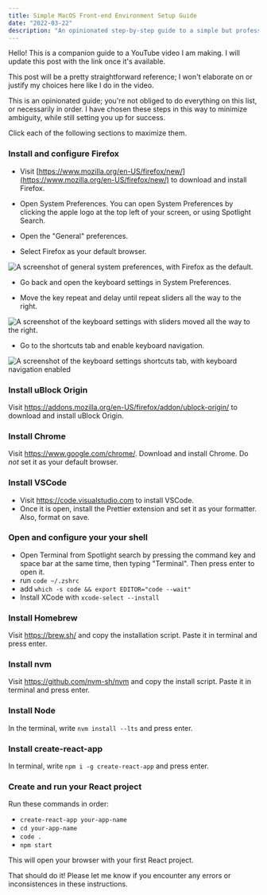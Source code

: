 ```yaml
---
title: Simple MacOS Front-end Environment Setup Guide
date: "2022-03-22"
description: "An opinionated step-by-step guide to a simple but professional-grade front-end development environment for MacOS."
---
```


Hello! This is a companion guide to a YouTube video I am making. I will update this post with the link once it's available.

This post will be a pretty straightforward reference; I won't elaborate on or justify my choices here like I do in the video.

This is an opinionated guide; you're not obliged to do everything on this list, or necessarily in order. I have chosen these steps in this way to minimize ambiguity, while still setting you up for success.

Click each of the following sections to maximize them.

<Accordion allowMultipleExpanded allowZeroExpanded>
  <AccordionItem>
    <AccordionItemHeading>
      <AccordionItemButton>
        <h3>Install and configure Firefox</h3>
      </AccordionItemButton>
    </AccordionItemHeading>
    <AccordionItemPanel>

- Visit [https://www.mozilla.org/en-US/firefox/new/](https://www.mozilla.org/en-US/firefox/new/) to download and install Firefox.

- Open System Preferences. You can open System Preferences by clicking the apple logo at the top left of your screen, or using Spotlight Search.

- Open the "General" preferences.

- Select Firefox as your default browser.

![A screenshot of general system preferences, with Firefox as the default.](./default_browser.png)

- Go back and open the keyboard settings in System Preferences.

- Move the key repeat and delay until repeat sliders all the way to the right.

![A screenshot of the keyboard settings with sliders moved all the way to the right.](./key_repeat.png)

- Go to the shortcuts tab and enable keyboard navigation.

![A screenshot of the keyboard settings shortcuts tab, with keyboard navigation enabled](./keyboard_navigation.png)

</AccordionItemPanel>
  </AccordionItem>
  <AccordionItem>
    <AccordionItemHeading>
      <AccordionItemButton>
        <h3>Install uBlock Origin</h3>
      </AccordionItemButton>
    </AccordionItemHeading>
    <AccordionItemPanel>
      Visit <a href="https://addons.mozilla.org/en-US/firefox/addon/ublock-origin/">https://addons.mozilla.org/en-US/firefox/addon/ublock-origin/</a> to download and install uBlock Origin.
    </AccordionItemPanel>
  </AccordionItem>
  <AccordionItem>
    <AccordionItemHeading>
      <AccordionItemButton>
        <h3>Install Chrome</h3>
      </AccordionItemButton>
    </AccordionItemHeading>
    <AccordionItemPanel>
      <p>
        Visit <a href="https://www.google.com/chrome/">https://www.google.com/chrome/</a>. Download and install Chrome. Do <em>not</em> set it as your default browser.
      </p>
    </AccordionItemPanel>
  </AccordionItem>
  <AccordionItem>
    <AccordionItemHeading>
      <AccordionItemButton>
        <h3>Install VSCode</h3>
      </AccordionItemButton>
    </AccordionItemHeading>
    <AccordionItemPanel>
      <ul>
        <li>Visit <a href="https://code.visualstudio.com">https://code.visualstudio.com</a> to install VSCode.</li>
        <li>Once it is open, install the Prettier extension and set it as your formatter. Also, format on save.</li>
      </ul>
    </AccordionItemPanel>
  </AccordionItem>
  <AccordionItem>
    <AccordionItemHeading>
      <AccordionItemButton>
        <h3>Open and configure your your shell</h3>
      </AccordionItemButton>
    </AccordionItemHeading>
    <AccordionItemPanel>
      <ul>
        <li>Open Terminal from Spotlight search by pressing the command key and space bar at the same time, then typing "Terminal". Then press enter to open it.</li>
        <li>run <code>code ~/.zshrc</code></li>
        <li>add <code>which -s code && export EDITOR="code --wait"</code></li>
        <li>Install XCode with <code>xcode-select --install</code></li>
      </ul>
    </AccordionItemPanel>

  </AccordionItem>
  <AccordionItem>
    <AccordionItemHeading>
      <AccordionItemButton>
        <h3>Install Homebrew</h3>
      </AccordionItemButton>
    </AccordionItemHeading>
    <AccordionItemPanel>
      Visit <a href="https://brew.sh/">https://brew.sh/</a> and copy the installation script. Paste it in terminal and press enter.
    </AccordionItemPanel>
  </AccordionItem>
  <AccordionItem>
    <AccordionItemHeading>
      <AccordionItemButton>
        <h3>Install nvm</h3>
      </AccordionItemButton>
    </AccordionItemHeading>
    <AccordionItemPanel>Visit <a href="https://github.com/nvm-sh/nvm#installing-and-updating">https://github.com/nvm-sh/nvm</a> and copy the install script. Paste it in terminal and press enter.</AccordionItemPanel>
  </AccordionItem>
  <AccordionItem>
    <AccordionItemHeading>
      <AccordionItemButton>
        <h3>Install Node</h3>
      </AccordionItemButton>
    </AccordionItemHeading>
    <AccordionItemPanel>
      In the terminal, write <code>nvm install --lts</code> and press enter.
    </AccordionItemPanel>
  </AccordionItem>
  <AccordionItem>
    <AccordionItemHeading>
      <AccordionItemButton>
        <h3>Install create-react-app</h3>
      </AccordionItemButton>
    </AccordionItemHeading>
    <AccordionItemPanel>In terminal, write <code>npm i -g create-react-app</code> and press enter.</AccordionItemPanel>
  </AccordionItem>
  <AccordionItem>
    <AccordionItemHeading>
      <AccordionItemButton>
        <h3>Create and run your React project</h3>
      </AccordionItemButton>
    </AccordionItemHeading>
    <AccordionItemPanel>
      <div>
        <p>Run these commands in order:</p>
        <ul>
          <li><code>create-react-app your-app-name</code></li>
          <li><code>cd your-app-name</code></li>
          <li><code>code .</code></li>
          <li><code>npm start</code></li>
        </ul>
        <p>This will open your browser with your first React project.</p>
      </div>
    </AccordionItemPanel>
  </AccordionItem>
</Accordion>

That should do it! Please let me know if you encounter any errors or inconsistences in these instructions.
